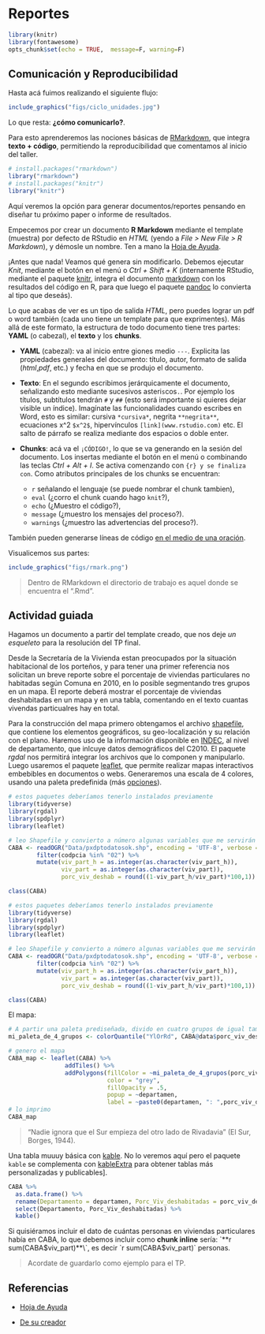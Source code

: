 # Reportes

```r
library(knitr)
library(fontawesome)
opts_chunk$set(echo = TRUE,  message=F, warning=F)
```


## Comunicación y Reproducibilidad

Hasta acá fuimos realizando el siguiente flujo:

```r
include_graphics("figs/ciclo_unidades.jpg")
```


Lo que resta: **¿cómo comunicarlo?**.

Para esto aprenderemos las nociones básicas de [RMarkdown](https://rmarkdown.rstudio.com/), que integra **texto + código**, permitiendo la reproducibilidad que comentamos al inicio del taller.

```r
# install.packages("rmarkdown")
library("rmarkdown")
# install.packages("knitr")
library("knitr")
```


Aquí veremos la opción para generar documentos/reportes pensando en diseñar tu próximo paper o informe de resultados. 

Empecemos por crear un documento **R Markdown** mediante el template (muestra) por defecto de RStudio en *HTML* (yendo a *File > New File > R Markdown*), y démosle un nombre. Ten a mano la [Hoja de Ayuda](https://www.rstudio.com/blog/the-r-markdown-cheat-sheet/).

¡Antes que nada! Veamos qué genera sin modificarlo. Debemos ejecutar *Knit*, mediante el botón en el menú o *Ctrl + Shift + K* (internamente RStudio, mediante el paquete [knitr](https://en.wikipedia.org/wiki/Knitr), integra el documento [markdown](https://en.wikipedia.org/wiki/Markdown) con los resultados del código en R, para que luego el paquete [pandoc](https://pandoc.org/) lo convierta al tipo que deseás).

Lo que acabas de ver es un tipo de salida _HTML_, pero puedes lograr un pdf o word también (cada uno tiene un template para que exprimentes). Más allá de este formato, la estructura de todo documento tiene tres partes: **YAML** (o cabezal), el **texto** y los **chunks**. 

* **YAML** (cabezal): va al inicio entre giones medio `---`. Explicita las propiedades generales del documento: título, autor, formato de salida (*html*,*pdf*, etc.) y fecha en que se produjo el documento.

* **Texto**: En el segundo escribimos jerárquicamente el documento, señalizando esto mediante sucesivos asteri`s`cos`. `. Por ejemplo los títulos, subtítulos tendrán `#` y `##` (esto será importante si quieres dejar visible un índice). Imagínate las funcionalidades cuando escribes en Word, esto es similar: cursiva `*cursiva*`, negrita `**negrita**`,  ecuaciones x^2 `$x^2$`, hipervínculos `[link](www.rstudio.com)` etc. El salto de párrafo se realiza mediante dos espacios o doble enter.

* **Chunks**: acá va el `¡CÓDIGO!`, lo que se va generando en la sesión del documento. Los insertas mediante el botón en el menú o combinando las teclas *Ctrl + Alt + I*. Se activa comenzando con ```{r} y se finaliza con ```.
Como atributos principales de los chunks se encuentran: 
    - `r` señalando el lenguaje (se puede nombrar el chunk tambien), 
    -  `eval` (¿corro el chunk cuando hago `knit`?), 
    - `echo` (¿Muestro el código?),  
    - `message` (¿muestro los mensajes del proceso?). 
    - `warnings` (¿muestro las advertencias del proceso?).

También pueden generarse líneas de código [en el medio de una oración](https://rmarkdown.rstudio.com/lesson-4.html).

Visualicemos sus partes:

```r
include_graphics("figs/rmark.png")
```

> Dentro de RMarkdown el directorio de trabajo es aquel donde se encuentra el ".Rmd".

## Actividad guiada

Hagamos un documento a partir del template creado, que nos deje *un esqueleto* para la resolución del TP final.

Desde la Secretaría de la Vivienda estan preocupados por la situación habitacional de los porteños, y para tener una primer referencia nos solicitan un breve reporte sobre el porcentaje de viviendas particulares no habitadas según Comuna en 2010, en lo posible segmentando tres grupos en un mapa. El reporte deberá mostrar el porcentaje de viviendas deshabitadas en un mapa y en una tabla, comentando en el texto cuantas vivendas particualres hay en total. 

Para la construcción del mapa primero obtengamos el archivo [shapefile](https://es.wikipedia.org/wiki/Shapefile), que contiene los elementos geográficos, su geo-localización y su relación con el plano. Haremos uso de la información disponible en [INDEC](https://www.indec.gob.ar/indec/web/Institucional-Indec-Codgeo), al nivel de departamento, que inlcuye datos demográficos del C2010. El paquete *rgdal* nos permitirá integrar los archivos que lo componen y manipularlo.
Luego usaremos el paquete [leaflet](https://rstudio.github.io/leaflet/), que permite realizar mapas interactivos embebibles en documentos o webs. Generaremos una escala de 4 colores, usando una paleta predefinida (más [opciones](https://rstudio.github.io/leaflet/colors.html)). 

```r
# estos paquetes deberíamos tenerlo instalados previamente
library(tidyverse)
library(rgdal)
library(spdplyr)
library(leaflet)

# leo Shapefile y convierto a número algunas variables que me servirán
CABA <- readOGR("Data/pxdptodatosok.shp", encoding = 'UTF-8', verbose = F) %>% 
        filter(codpcia %in% "02") %>% 
        mutate(viv_part_h = as.integer(as.character(viv_part_h)),
               viv_part = as.integer(as.character(viv_part)),
               porc_viv_deshab = round((1-viv_part_h/viv_part)*100,1))

class(CABA)
```

```r
# estos paquetes deberíamos tenerlo instalados previamente
library(tidyverse)
library(rgdal)
library(spdplyr)
library(leaflet)

# leo Shapefile y convierto a número algunas variables que me servirán
CABA <- readOGR("Data/pxdptodatosok.shp", encoding = 'UTF-8', verbose = F) %>% 
        filter(codpcia %in% "02") %>% 
        mutate(viv_part_h = as.integer(as.character(viv_part_h)),
               viv_part = as.integer(as.character(viv_part)),
               porc_viv_deshab = round((1-viv_part_h/viv_part)*100,1))

class(CABA)
```

El mapa:
```r
# A partir una paleta prediseñada, divido en cuatro grupos de igual tamaño
mi_paleta_de_4_grupos <- colorQuantile("YlOrRd", CABA@data$porc_viv_deshab, n = 4)  

# genero el mapa
CABA_map <- leaflet(CABA) %>%
                addTiles() %>% 
                addPolygons(fillColor = ~mi_paleta_de_4_grupos(porc_viv_deshab),
                            color = "grey",
                            fillOpacity = .5,
                            popup = ~departamen, 
                            label = ~paste0(departamen, ": ",porc_viv_deshab, "%"))
# lo imprimo
CABA_map
```

> "Nadie ignora que el Sur empieza del otro lado de Rivadavia" (El Sur, Borges, 1944).

Una tabla muuuy básica con [kable](https://bookdown.org/yihui/rmarkdown-cookbook/kable.html). No lo veremos aquí pero el paquete `kable` se complementa con [kableExtra](https://cran.r-project.org/web/packages/kableExtra/vignettes/awesome_table_in_html.html) para obtener tablas más personalizadas y publicables].

```r
CABA %>% 
  as.data.frame() %>% 
  rename(Departamento = departamen, Porc_Viv_deshabitadas = porc_viv_deshab) %>% 
  select(Departamento, Porc_Viv_deshabitadas) %>% 
  kable()
```

Si quisiéramos incluir el dato de cuántas personas en viviendas particulares había en CABA, lo que debemos incluir como **chunk inline** sería: \`**r sum(CABA$viv_part)**\`, es decir `r sum(CABA$viv_part)` personas.

> Acordate de guardarlo como ejemplo para el TP.

## Referencias

* [Hoja de Ayuda](https://raw.githubusercontent.com/rstudio/cheatsheets/main/translations/spanish/rmarkdown_es.pdf)

* [De su creador](https://bookdown.org/yihui/rmarkdown/)



